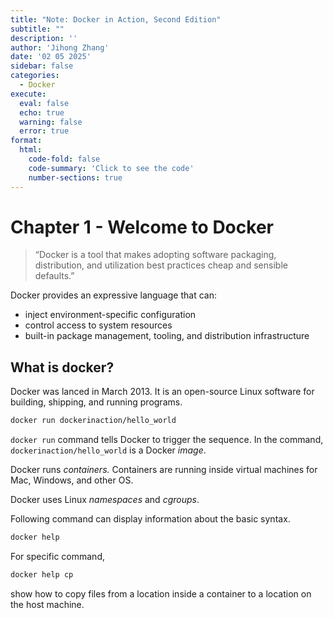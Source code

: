```yaml
---
title: "Note: Docker in Action, Second Edition"
subtitle: ""
description: ''
author: 'Jihong Zhang'
date: '02 05 2025'
sidebar: false
categories:
  - Docker
execute: 
  eval: false
  echo: true
  warning: false
  error: true
format: 
  html: 
    code-fold: false
    code-summary: 'Click to see the code'
    number-sections: true
---
```


# Chapter 1 - Welcome to Docker

> “Docker is a tool that makes adopting software packaging, distribution, and utilization best practices cheap and sensible defaults.”

Docker provides an expressive language that can:

-   inject environment-specific configuration
-   control access to system resources
-   built-in package management, tooling, and distribution infrastructure

## What is docker?

Docker was lanced in March 2013. It is an open-source Linux software for building, shipping, and running programs.

```bash
docker run dockerinaction/hello_world
```

`docker run` command tells Docker to trigger the sequence. In the command, `dockerinaction/hello_world` is a Docker *image*.

Docker runs *containers.* Containers are running inside virtual machines for Mac, Windows, and other OS.

Docker uses Linux *namespaces* and *cgroups*.

Following command can display information about the basic syntax.

```bash
docker help
```

For specific command,

```bash
docker help cp
```

show how to copy files from a location inside a container to a location on the host machine.
